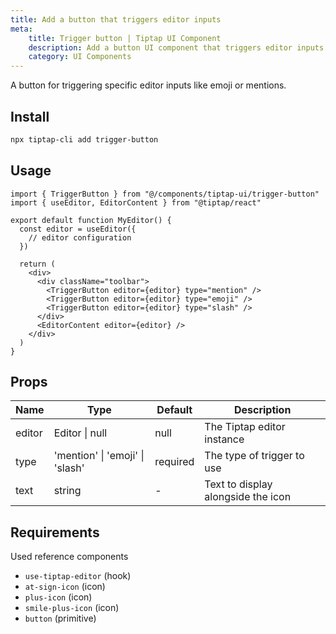 ```yaml
---
title: Add a button that triggers editor inputs
meta:
    title: Trigger button | Tiptap UI Component
    description: Add a button UI component that triggers editor inputs like emoji or mentions. More in the docs.
    category: UI Components
---
```


A button for triggering specific editor inputs like emoji or mentions.

## Install

```bash
npx tiptap-cli add trigger-button
```

## Usage

```tsx
import { TriggerButton } from "@/components/tiptap-ui/trigger-button"
import { useEditor, EditorContent } from "@tiptap/react"

export default function MyEditor() {
  const editor = useEditor({
    // editor configuration
  })

  return (
    <div>
      <div className="toolbar">
        <TriggerButton editor={editor} type="mention" />
        <TriggerButton editor={editor} type="emoji" />
        <TriggerButton editor={editor} type="slash" />
      </div>
      <EditorContent editor={editor} />
    </div>
  )
}
```

## Props

| Name   | Type                            | Default  | Description                        |
| ------ | ------------------------------- | -------- | ---------------------------------- |
| editor | Editor \| null                  | null     | The Tiptap editor instance         |
| type   | 'mention' \| 'emoji' \| 'slash' | required | The type of trigger to use         |
| text   | string                          | -        | Text to display alongside the icon |

## Requirements

Used reference components

- `use-tiptap-editor` (hook)
- `at-sign-icon` (icon)
- `plus-icon` (icon)
- `smile-plus-icon` (icon)
- `button` (primitive)